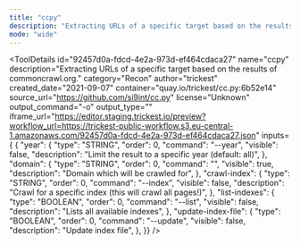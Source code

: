 ```yaml
---
title: "ccpy"
description: "Extracting URLs of a specific target based on the results of commoncrawl.org."
mode: "wide"
---
```



<ToolDetails
  id="92457d0a-fdcd-4e2a-973d-ef464cdaca27"
  name="ccpy"
  description="Extracting URLs of a specific target based on the results of commoncrawl.org."
  category="Recon"
  author="trickest"
  created_date="2021-09-07"
  container="quay.io/trickest/cc.py:6b52e14"
  source_url="https://github.com/si9int/cc.py"
  license="Unknown"
  output_command="-o"
  output_type=""
  iframe_url="https://editor.staging.trickest.io/preview?workflow_url=https://trickest-public-workflow.s3.eu-central-1.amazonaws.com/92457d0a-fdcd-4e2a-973d-ef464cdaca27.json"
  inputs={ {
  "year": {
    "type": "STRING",
    "order": 0,
    "command": "--year",
    "visible": false,
    "description": "Limit the result to a specific year (default: all)",
  },
  "domain": {
    "type": "STRING",
    "order": 0,
    "command": "",
    "visible": true,
    "description": "Domain which will be crawled for",
  },
  "crawl-index": {
    "type": "STRING",
    "order": 0,
    "command": "--index",
    "visible": false,
    "description": "Crawl for a specific index (this will crawl all pages!)",
  },
  "list-indexes": {
    "type": "BOOLEAN",
    "order": 0,
    "command": "--list",
    "visible": false,
    "description": "Lists all available indexes",
  },
  "update-index-file": {
    "type": "BOOLEAN",
    "order": 0,
    "command": "--update",
    "visible": false,
    "description": "Update index file",
  },
}}
/>